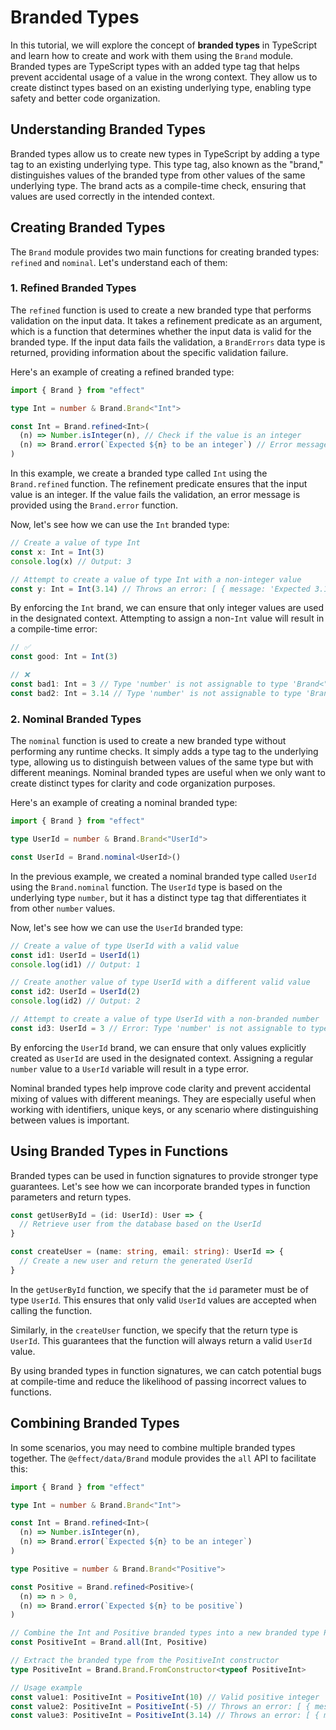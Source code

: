 # Branded Types

In this tutorial, we will explore the concept of **branded types** in TypeScript and learn how to create and work with them using the `Brand` module. Branded types are TypeScript types with an added type tag that helps prevent accidental usage of a value in the wrong context. They allow us to create distinct types based on an existing underlying type, enabling type safety and better code organization.

## Understanding Branded Types

Branded types allow us to create new types in TypeScript by adding a type tag to an existing underlying type. This type tag, also known as the "brand," distinguishes values of the branded type from other values of the same underlying type. The brand acts as a compile-time check, ensuring that values are used correctly in the intended context.

## Creating Branded Types

The `Brand` module provides two main functions for creating branded types: `refined` and `nominal`. Let's understand each of them:

### 1. Refined Branded Types

The `refined` function is used to create a new branded type that performs validation on the input data. It takes a refinement predicate as an argument, which is a function that determines whether the input data is valid for the branded type. If the input data fails the validation, a `BrandErrors` data type is returned, providing information about the specific validation failure.

Here's an example of creating a refined branded type:

```ts
import { Brand } from "effect"

type Int = number & Brand.Brand<"Int">

const Int = Brand.refined<Int>(
  (n) => Number.isInteger(n), // Check if the value is an integer
  (n) => Brand.error(`Expected ${n} to be an integer`) // Error message if the value is not an integer
)
```

In this example, we create a branded type called `Int` using the `Brand.refined` function. The refinement predicate ensures that the input value is an integer. If the value fails the validation, an error message is provided using the `Brand.error` function.

Now, let's see how we can use the `Int` branded type:

```ts
// Create a value of type Int
const x: Int = Int(3)
console.log(x) // Output: 3

// Attempt to create a value of type Int with a non-integer value
const y: Int = Int(3.14) // Throws an error: [ { message: 'Expected 3.14 to be an integer' } ]
```

By enforcing the `Int` brand, we can ensure that only integer values are used in the designated context.
Attempting to assign a non-`Int` value will result in a compile-time error:

```ts
// ✅
const good: Int = Int(3)

// ❌
const bad1: Int = 3 // Type 'number' is not assignable to type 'Brand<"Int">'
const bad2: Int = 3.14 // Type 'number' is not assignable to type 'Brand<"Int">'
```

### 2. Nominal Branded Types

The `nominal` function is used to create a new branded type without performing any runtime checks. It simply adds a type tag to the underlying type, allowing us to distinguish between values of the same type but with different meanings. Nominal branded types are useful when we only want to create distinct types for clarity and code organization purposes.

Here's an example of creating a nominal branded type:

```ts
import { Brand } from "effect"

type UserId = number & Brand.Brand<"UserId">

const UserId = Brand.nominal<UserId>()
```

In the previous example, we created a nominal branded type called `UserId` using the `Brand.nominal` function. The `UserId` type is based on the underlying type `number`, but it has a distinct type tag that differentiates it from other `number` values.

Now, let's see how we can use the `UserId` branded type:

```ts
// Create a value of type UserId with a valid value
const id1: UserId = UserId(1)
console.log(id1) // Output: 1

// Create another value of type UserId with a different valid value
const id2: UserId = UserId(2)
console.log(id2) // Output: 2

// Attempt to create a value of type UserId with a non-branded number
const id3: UserId = 3 // Error: Type 'number' is not assignable to type 'Brand<"UserId">'
```

By enforcing the `UserId` brand, we can ensure that only values explicitly created as `UserId` are used in the designated context. Assigning a regular `number` value to a `UserId` variable will result in a type error.

Nominal branded types help improve code clarity and prevent accidental mixing of values with different meanings. They are especially useful when working with identifiers, unique keys, or any scenario where distinguishing between values is important.

## Using Branded Types in Functions

Branded types can be used in function signatures to provide stronger type guarantees. Let's see how we can incorporate branded types in function parameters and return types.

```ts
const getUserById = (id: UserId): User => {
  // Retrieve user from the database based on the UserId
}

const createUser = (name: string, email: string): UserId => {
  // Create a new user and return the generated UserId
}
```

In the `getUserById` function, we specify that the `id` parameter must be of type `UserId`. This ensures that only valid `UserId` values are accepted when calling the function.

Similarly, in the `createUser` function, we specify that the return type is `UserId`. This guarantees that the function will always return a valid `UserId` value.

By using branded types in function signatures, we can catch potential bugs at compile-time and reduce the likelihood of passing incorrect values to functions.

## Combining Branded Types

In some scenarios, you may need to combine multiple branded types together. The `@effect/data/Brand` module provides the `all` API to facilitate this:

```ts
import { Brand } from "effect"

type Int = number & Brand.Brand<"Int">

const Int = Brand.refined<Int>(
  (n) => Number.isInteger(n),
  (n) => Brand.error(`Expected ${n} to be an integer`)
)

type Positive = number & Brand.Brand<"Positive">

const Positive = Brand.refined<Positive>(
  (n) => n > 0,
  (n) => Brand.error(`Expected ${n} to be positive`)
)

// Combine the Int and Positive branded types into a new branded type PositiveInt
const PositiveInt = Brand.all(Int, Positive)

// Extract the branded type from the PositiveInt constructor
type PositiveInt = Brand.Brand.FromConstructor<typeof PositiveInt>

// Usage example
const value1: PositiveInt = PositiveInt(10) // Valid positive integer
const value2: PositiveInt = PositiveInt(-5) // Throws an error: [ { message: 'Expected -5 to be positive' } ]
const value3: PositiveInt = PositiveInt(3.14) // Throws an error: [ { message: 'Expected 3.14 to be an integer' } ]
```
